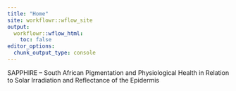 ```yaml
---
title: "Home"
site: workflowr::wflow_site
output:
  workflowr::wflow_html:
    toc: false
editor_options:
  chunk_output_type: console
---
```


SAPPHIRE – South African Pigmentation and Physiological Health in Relation to Solar Irradiation and Reflectance of the Epidermis
